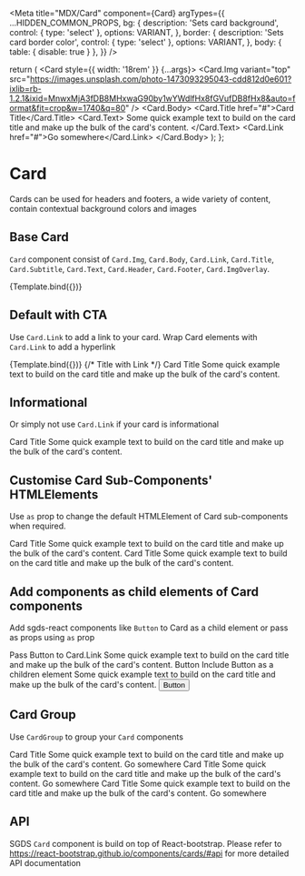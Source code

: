 

<Meta
  title="MDX/Card"
  component={Card}
  argTypes={{
    ...HIDDEN_COMMON_PROPS,
    bg: {
      description: 'Sets card background',
      control: { type: 'select' },
      options: VARIANT,
    },
    border: {
      description: 'Sets card border color',
      control: { type: 'select' },
      options: VARIANT,
    },
    body: { table: { disable: true } },
  }}
/>

  return (
    <Card style={{ width: '18rem' }} {...args}>
      <Card.Img
        variant="top"
        src="https://images.unsplash.com/photo-1473093295043-cdd812d0e601?ixlib=rb-1.2.1&ixid=MnwxMjA3fDB8MHxwaG90by1wYWdlfHx8fGVufDB8fHx8&auto=format&fit=crop&w=1740&q=80"
      />
      <Card.Body>
        <Card.Title href="#">Card Title</Card.Title>
        <Card.Text>
          Some quick example text to build on the card title and make up the
          bulk of the card's content.
        </Card.Text>
        <Card.Link href="#">Go somewhere</Card.Link>
      </Card.Body>
    </Card>
  );
};

# Card

Cards can be used for headers and footers, a wide variety of content, contain contextual background colors and images

## Base Card

`Card` component consist of `Card.Img`, `Card.Body`, `Card.Link`, `Card.Title`, `Card.Subtitle`, `Card.Text`, `Card.Header`, `Card.Footer`, `Card.ImgOverlay`.

<Canvas>
  <Story name="Base Card">{Template.bind({})}</Story>
</Canvas>

<ArgsTable story="Base Card" />

## Default with CTA

Use `Card.Link` to add a link to your card. Wrap Card elements with `Card.Link` to add a hyperlink

<Canvas>
  <Story name="Default CTA">{Template.bind({})}</Story>
  {/* Title with Link */}
  <Story name="Default CTA on Title">
    <Card style={{ width: '18rem' }}>
      <Card.Img
        variant="top"
        src="https://images.unsplash.com/photo-1473093295043-cdd812d0e601?ixlib=rb-1.2.1&ixid=MnwxMjA3fDB8MHxwaG90by1wYWdlfHx8fGVufDB8fHx8&auto=format&fit=crop&w=1740&q=80"
      />
      <Card.Body>
        <Card.Link href="#">
          <Card.Title href="#">Card Title</Card.Title>
        </Card.Link>
        <Card.Text>
          Some quick example text to build on the card title and make up the
          bulk of the card's content.
        </Card.Text>
      </Card.Body>
    </Card>
  </Story>
</Canvas>

## Informational

Or simply not use `Card.Link` if your card is informational

<Canvas>
  <Story name="Informational">
    <Card style={{ width: '18rem' }}>
      <Card.Img
        variant="top"
        src="https://images.unsplash.com/photo-1473093295043-cdd812d0e601?ixlib=rb-1.2.1&ixid=MnwxMjA3fDB8MHxwaG90by1wYWdlfHx8fGVufDB8fHx8&auto=format&fit=crop&w=1740&q=80"
      />
      <Card.Body>
        <Card.Title href="#">Card Title</Card.Title>
        <Card.Text>
          Some quick example text to build on the card title and make up the
          bulk of the card's content.
        </Card.Text>
      </Card.Body>
    </Card>
  </Story>
</Canvas>

## Customise Card Sub-Components' HTMLElements

Use `as` prop to change the default HTMLElement of Card sub-components when required.

<Canvas>
  <Story name="Customise sub-components HTMLElements">
    <Card style={{ width: '18rem' }}>
      <Card.Body>
        <Card.Title as="h5" href="#">
          Card Title
        </Card.Title>
        <Card.Text as="a">
          Some quick example text to build on the card title and make up the
          bulk of the card's content.
        </Card.Text>
      </Card.Body>
    </Card>
    <Card style={{ width: '18rem' }}>
      <Card.Body>
        <Card.Title as="h1" href="#">
          Card Title
        </Card.Title>
        <Card.Text as="strong">
          Some quick example text to build on the card title and make up the
          bulk of the card's content.
        </Card.Text>
      </Card.Body>
    </Card>
  </Story>
</Canvas>

## Add components as child elements of Card components

Add sgds-react components like `Button` to Card as a child element or pass as props using `as` prop

<Canvas>
  <Story name="Add Child Component using as prop">
    <Card style={{ width: '18rem' }}>
      <Card.Img
        variant="top"
        src="https://images.unsplash.com/photo-1473093295043-cdd812d0e601?ixlib=rb-1.2.1&ixid=MnwxMjA3fDB8MHxwaG90by1wYWdlfHx8fGVufDB8fHx8&auto=format&fit=crop&w=1740&q=80"
      />
      <Card.Body>
        <Card.Title href="#">Pass Button to Card.Link</Card.Title>
        <Card.Text>
          Some quick example text to build on the card title and make up the
          bulk of the card's content.
        </Card.Text>
        <Card.Link href="#" as={Button}>
          Button
        </Card.Link>
      </Card.Body>
    </Card>
  </Story>
  <Story name="Add Child Component as a children">
    <Card style={{ width: '18rem' }}>
      <Card.Img
        variant="top"
        src="https://images.unsplash.com/photo-1473093295043-cdd812d0e601?ixlib=rb-1.2.1&ixid=MnwxMjA3fDB8MHxwaG90by1wYWdlfHx8fGVufDB8fHx8&auto=format&fit=crop&w=1740&q=80"
      />
      <Card.Body>
        <Card.Title href="#">Include Button as a children element</Card.Title>
        <Card.Text>
          Some quick example text to build on the card title and make up the
          bulk of the card's content.
        </Card.Text>
        <Button href="#">Button</Button>
      </Card.Body>
    </Card>
  </Story>
</Canvas>

## Card Group

Use `CardGroup` to group your `Card` components

<Canvas>
  <Story name="Grouped Cards">
    <CardGroup>
      <Card style={{ width: '18rem' }}>
        <Card.Img
          variant="top"
          src="https://images.unsplash.com/photo-1473093295043-cdd812d0e601?ixlib=rb-1.2.1&ixid=MnwxMjA3fDB8MHxwaG90by1wYWdlfHx8fGVufDB8fHx8&auto=format&fit=crop&w=1740&q=80"
        />
        <Card.Body>
          <Card.Title href="#">Card Title</Card.Title>
          <Card.Text>
            Some quick example text to build on the card title and make up the
            bulk of the card's content.
          </Card.Text>
          <Card.Link href="#">Go somewhere</Card.Link>
        </Card.Body>
      </Card>
      <Card style={{ width: '18rem' }}>
        <Card.Img
          variant="top"
          src="https://images.unsplash.com/photo-1473093295043-cdd812d0e601?ixlib=rb-1.2.1&ixid=MnwxMjA3fDB8MHxwaG90by1wYWdlfHx8fGVufDB8fHx8&auto=format&fit=crop&w=1740&q=80"
        />
        <Card.Body>
          <Card.Title href="#">Card Title</Card.Title>
          <Card.Text>
            Some quick example text to build on the card title and make up the
            bulk of the card's content.
          </Card.Text>
          <Card.Link href="#">Go somewhere</Card.Link>
        </Card.Body>
      </Card>
      <Card style={{ width: '18rem' }}>
        <Card.Img
          variant="top"
          src="https://images.unsplash.com/photo-1473093295043-cdd812d0e601?ixlib=rb-1.2.1&ixid=MnwxMjA3fDB8MHxwaG90by1wYWdlfHx8fGVufDB8fHx8&auto=format&fit=crop&w=1740&q=80"
        />
        <Card.Body>
          <Card.Title href="#">Card Title</Card.Title>
          <Card.Text>
            Some quick example text to build on the card title and make up the
            bulk of the card's content.
          </Card.Text>
          <Card.Link href="#">Go somewhere</Card.Link>
        </Card.Body>
      </Card>
    </CardGroup>
  </Story>
</Canvas>

## API

SGDS `Card` component is build on top of React-bootstrap.
Please refer to https://react-bootstrap.github.io/components/cards/#api for more detailed API documentation
